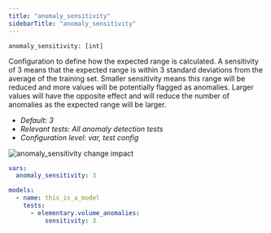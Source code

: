 ```yaml
---
title: "anomaly_sensitivity"
sidebarTitle: "anomaly_sensitivity"
---
```


`anomaly_sensitivity: [int]`

Configuration to define how the expected range is calculated. 
A sensitivity of 3 means that the expected range is within 3 standard deviations from the average of the training set. 
Smaller sensitivity means this range will be reduced and more values will be potentially flagged as anomalies. 
Larger values will have the opposite effect and will reduce the number of anomalies as the expected range will be larger.


- _Default: 3_
- _Relevant tests: All anomaly detection tests_
- _Configuration level: var, test config_

<Frame caption="anomaly_sensitivity change impact">
    <img
    src="https://res.cloudinary.com/diuctyblm/image/upload/v1683997014/anomaly_sensitivity_n9dpof.png"
    alt="anomaly_sensitivity change impact"
    />
</Frame>

<RequestExample>

```yaml dbt_project.yml
vars:
  anomaly_sensitivity: 3
```

```yaml test
models:
  - name: this_is_a_model
    tests:
      - elementary.volume_anomalies:
          sensitivity: 3
```

</RequestExample>
